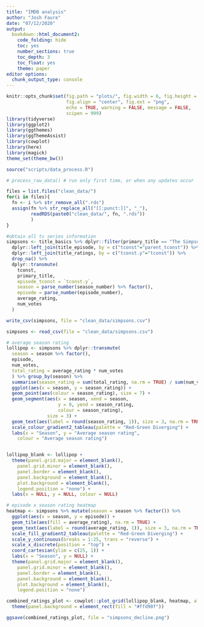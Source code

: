 ```yaml
---
title: "IMDB analysis"
author: "Josh Faure"
date: "07/12/2020"
output: 
  bookdown::html_document2:
    code_folding: hide
    toc: yes
    number_sections: true
    toc_depth: 3
    toc_float: yes
    theme: paper
editor options:
  chunk_output_type: console
---
```


```r
knitr::opts_chunk$set(fig.path = "plots/", fig.width = 6, fig.height = 5,
                      fig.align = "center", fig.ext = "png", 
                      echo = TRUE, warning = FALSE, message = FALSE, 
                      scipen = 999)
library(tidyverse)
library(ggplot2)
library(ggthemes)
library(ggThemeAssist)
library(cowplot)
library(here)
library(magick)
theme_set(theme_bw())

source("scripts/data_process.R")
```


```r
# process_raw_data() # run only first time, or when any updates occur

files = list.files("clean_data/")
for(i in files){
  fn <- i %>% str_remove_all(".rds")
  assign(fn %>% str_replace_all("[[:punct:]]", "_"), 
         readRDS(paste0("clean_data/", fn, ".rds"))
         ) 
}
```

```r
#obtain all tv series information
simpsons <- title_basics %>% dplyr::filter(primary_title == "The Simpsons" & title_type == "tvSeries") %>% 
  dplyr::left_join(title_episode, by = c("tconst"="parent_tconst")) %>% 
  dplyr::left_join(title_ratings, by = c("tconst.y"="tconst")) %>% 
  drop_na() %>% 
  dplyr::transmute(
    tconst, 
    primary_title,
    episode_tconst = `tconst.y`,
    season = parse_number(season_number) %>% factor(),
    episode = parse_number(episode_number), 
    average_rating,
    num_votes
  )

write_csv(simpsons, file = "clean_data/simpsons.csv")

simpsons <- read_csv(file = "clean_data/simpsons.csv")
```

```r
# average season rating
lollipop <- simpsons %>% dplyr::transmute(
  season = season %>% factor(),
  episode,
  num_votes,
  total_rating = average_rating * num_votes
  ) %>% group_by(season) %>% 
  summarise(season_rating = sum(total_rating, na.rm = TRUE) / sum(num_votes, na.rm = TRUE)) %>% 
  ggplot(aes(x = season, y = season_rating)) +
  geom_point(aes(colour = season_rating), size = 7) + 
  geom_segment(aes(x = season, xend = season, 
                   y = 0, yend = season_rating,
                   colour = season_rating),
               size = 3) + 
  geom_text(aes(label = round(season_rating, 1)), size = 3, na.rm = TRUE) +
  scale_colour_gradient2_tableau(palette = "Red-Green Diverging") + 
  labs(x = "Season", y = "Average season rating", 
    colour = "Average season rating")


lollipop_blank <- lollipop +   
  theme(panel.grid.major = element_blank(),
    panel.grid.minor = element_blank(), 
    panel.border = element_blank(),
    panel.background = element_blank(), 
    plot.background = element_blank(), 
    legend.position = "none") +
  labs(x = NULL, y = NULL, colour = NULL)

# episode x season rating heatmap
heatmap <- simpsons %>% mutate(season = season %>% factor()) %>% 
  ggplot(aes(x = season, y = episode)) +
  geom_tile(aes(fill = average_rating), na.rm = TRUE) +
  geom_text(aes(label = round(average_rating, 1)), size = 3, na.rm = TRUE) +
  scale_fill_gradient2_tableau(palette = "Red-Green Diverging") +
  scale_y_continuous(breaks = 1:25, trans = "reverse") + 
  scale_x_discrete(position = "top") + 
  coord_cartesian(ylim = c(25, 1)) + 
  labs(x = "Season", y = NULL) + 
  theme(panel.grid.major = element_blank(),
    panel.grid.minor = element_blank(), 
    panel.border = element_blank(),
    panel.background = element_blank(), 
    plot.background = element_blank(),
    legend.position = "none")
```

```r
combined_ratings_plot <- cowplot::plot_grid(lollipop_blank, heatmap, align = "v", ncol = 1, rel_heights = c(0.25, 0.75)) + 
  theme(panel.background = element_rect(fill = "#ffd90f"))

ggsave(combined_ratings_plot, file = "simpsons_decline.png")
```


